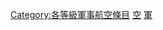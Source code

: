 {{empty category}}
{{Articles by Quality|topic=軍事航空|project=軍事航空|format=TOC}}
{{portal box|軍事航空}}
{{catmore1|[[Wikipedia:軍事航空專題|Wikipedia:軍事航空專題]]}}

[[Category:各等級軍事航空條目|Category:各等級軍事航空條目]]
[[Category:消歧义级军事條目|空]]
[[Category:消歧义级航空條目|軍]]